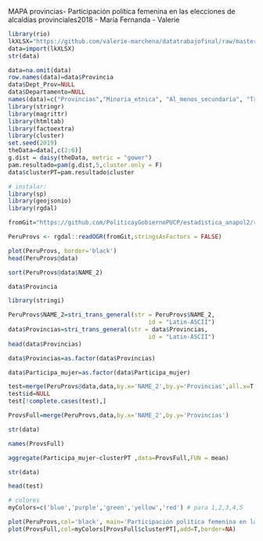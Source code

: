 

MAPA provincias- Participación política femenina en las elecciones de alcaldías provinciales2018 
- María Fernanda 
- Valerie


```r
library(rio)
lkXLSX="https://github.com/valerie-marchena/datatrabajofinal/raw/master/data_final_proyecto_stad2.xlsx"
data=import(lkXLSX)
str(data)
```

```r
data=na.omit(data)
row.names(data)=data$Provincia
data$Dept_Prov=NULL
data$Departamento=NULL
names(data)=c("Provincias","Minoria_etnica", "Al_menos_secundaria", "Trabajo_Remunerado", "Conexion_Internet", "Sin_seguro_salud","Participa_mujer")
library(stringr)
library(magrittr)
library(htmltab)
library(factoextra)
library(cluster)
set.seed(2019)
theData=data[,c(2:6)]
g.dist = daisy(theData, metric = "gower")
pam.resultado=pam(g.dist,5,cluster.only = F)
data$clusterPT=pam.resultado$cluster
```


```r
# instalar:
library(sp)
library(geojsonio)
library(rgdal)

fromGit="https://github.com/PoliticayGobiernoPUCP/estadistica_anapol2/raw/master/PER_adm2.json" # link desde github

PeruProvs <- rgdal::readOGR(fromGit,stringsAsFactors = FALSE)
```

```r
plot(PeruProvs, border='black')
head(PeruProvs@data)
```

```r
sort(PeruProvs@data$NAME_2)
```


```r
data$Provincia
```

```r
library(stringi)

PeruProvs$NAME_2=stri_trans_general(str = PeruProvs$NAME_2, 
                                        id = "Latin-ASCII")
data$Provincias=stri_trans_general(str = data$Provincias, 
                                        id = "Latin-ASCII")
head(data$Provincias)
```


```r
data$Provincias=as.factor(data$Provincias)
```

```r
data$Participa_mujer=as.factor(data$Participa_mujer)
```



```r
test=merge(PeruProvs@data,data,by.x='NAME_2',by.y='Provincias',all.x=T,all.y=T)
test$id=NULL
test[!complete.cases(test),]
```

```r
ProvsFull=merge(PeruProvs,data,by.x='NAME_2',by.y='Provincias')
```



```r
str(data)
```


```r
names(ProvsFull)
```

```r
aggregate(Participa_mujer~clusterPT ,data=ProvsFull,FUN = mean)
```

```r
str(data)
```




```r
head(test)
```




```r
# colores
myColors=c('blue','purple','green','yellow','red') # para 1,2,3,4,5

plot(PeruProvs,col='black', main='Participación política femenina en las elecciones de alcaldías provinciales2018 \n usando clusters')
plot(ProvsFull,col=myColors[ProvsFull$clusterPT],add=T,border=NA)
```












